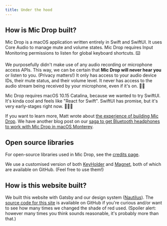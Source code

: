 ```yaml
---
title: Under the hood
---
```



<Panel>

## How is Mic Drop built?

Mic Drop is a macOS application written entirely in Swift and SwiftUI. It uses Core Audio to manage mute and volume states. Mic Drop requires Input Monitoring permissions to listen for global keyboard shortcuts. ⌨️

We purposefully didn't make use of any audio recording or microphone access APIs. This way, we can be certain that **Mic Drop will never hear you** or listen to you. (Privacy matters!) It only has access to your audio device IDs, their mute status, and their volume level. It never has access to the audio stream being received by your microphone, even if it's on. 👌🏻

Mic Drop requires macOS 10.15 Catalina, because we wanted to try SwiftUI. It's kinda cool and feels like "React for Swift". SwiftUI has promise, but it's very early-stages right now. 🤷🏻‍♂️

If you want to learn more, Matt wrote about [the experience of building Mic Drop](https://octopusthink.com/blog/2020-08-12-how-to-mute-a-mic-in-six-months). We have another blog post on our [saga to get Bluetooth headphones to work with Mic Drop in macOS Monterey](https://octopusthink.com/blog/2022-01-26-how-we-fixed-the-mic-on-macos-monterey).

## Open source libraries

For open-source libraries used in Mic Drop, see the [credits page](/credits).

We use a customised version of both [KeyHolder](https://github.com/octopusthink/KeyHolder) and [Magnet](https://github.com/octopusthink/Magnet), both of which are available on GitHub. (Feel free to use them!)

## How is this website built?

We built this website with Gatsby and our design system ([Nautilus](https://nautilus.octopusthink.com/)). The [source code for this site](https://github.com/octopusthink/getmicdrop.com/) is available on GitHub if you're curious and/or want to see how many times we changed the shade of red used. (Spoiler alert: however many times you think sounds reasonable, it's probably more than that.)

</Panel>
